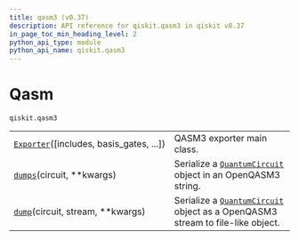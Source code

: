 ```yaml
---
title: qasm3 (v0.37)
description: API reference for qiskit.qasm3 in qiskit v0.37
in_page_toc_min_heading_level: 2
python_api_type: module
python_api_name: qiskit.qasm3
---
```


<span id="module-qiskit.qasm3" />

<span id="qiskit-qasm3" />

<span id="qasm-qiskit-qasm3" />

# Qasm

`qiskit.qasm3`

|                                                                                             |                                                                                                                                                 |
| ------------------------------------------------------------------------------------------- | ----------------------------------------------------------------------------------------------------------------------------------------------- |
| [`Exporter`](qiskit.qasm3.Exporter "qiskit.qasm3.Exporter")(\[includes, basis\_gates, ...]) | QASM3 exporter main class.                                                                                                                      |
| [`dumps`](qiskit.qasm3.dumps "qiskit.qasm3.dumps")(circuit, \*\*kwargs)                     | Serialize a [`QuantumCircuit`](qiskit.circuit.QuantumCircuit "qiskit.circuit.QuantumCircuit") object in an OpenQASM3 string.                    |
| [`dump`](qiskit.qasm3.dump "qiskit.qasm3.dump")(circuit, stream, \*\*kwargs)                | Serialize a [`QuantumCircuit`](qiskit.circuit.QuantumCircuit "qiskit.circuit.QuantumCircuit") object as a OpenQASM3 stream to file-like object. |

